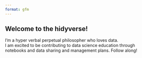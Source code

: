 ```yaml
---
format: gfm
---
```


## Welcome to the hidyverse! 

I'm a hyper verbal perpetual philosopher who loves data.  \
I am excited to be contributing to data science education through notebooks and data sharing and management plans. Follow along! 